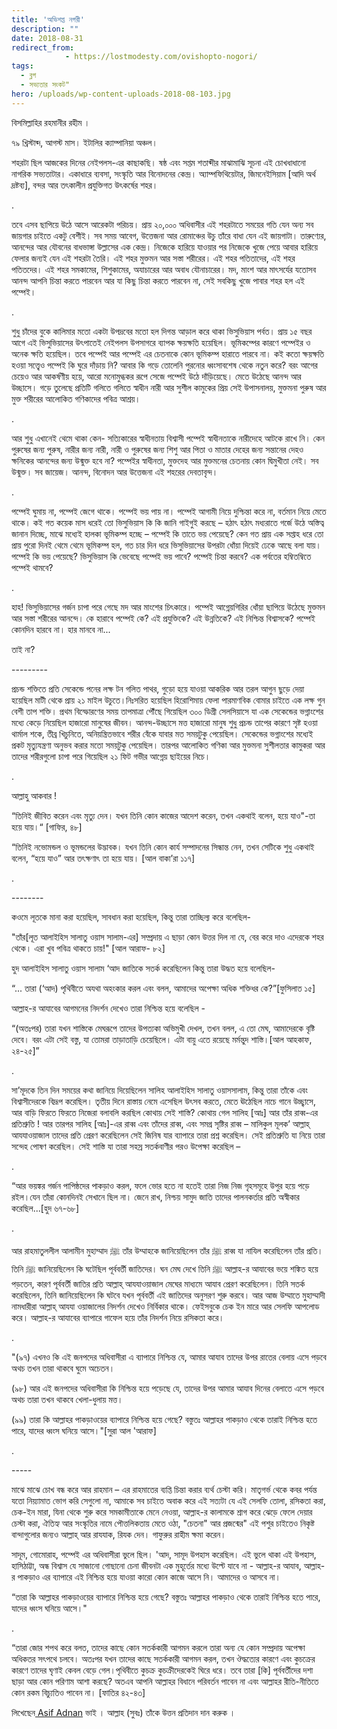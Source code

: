 ```yaml
---
title: 'অভিশপ্ত নগরী'
description: ""
date: 2018-08-31
redirect_from: 
            - https://lostmodesty.com/ovishopto-nogori/
tags: 
  - ব্লগ
  - সভ্যতার সংকট"
hero: /uploads/wp-content-uploads-2018-08-103.jpg
---
```

বিসমিল্লাহির রহমানীর রহীম ।

৭৯ খ্রিস্টাব্দ, আগস্ট মাস। ইটালির ক্যাম্পানিয়া অঞ্চল।

শহরটা ছিল আজকের দিনের নেইপলস-এর কাছাকছি। ষষ্ঠ এবং সপ্তম শতাব্দীর মাঝামাঝি সূচনা এই চোখধাধানো নাগরিক সভ্যতাটার। একাধারে ব্যবসা, সংস্কৃতি আর বিনোদনের কেন্দ্র। অ্যাম্পফিথিয়েটার, জিমনেইসিয়াম \[আদি অর্থ দ্রষ্টব্য], বন্দর আর তৎকালীন প্রযুক্তিগত উৎকর্ষের শহর।

.

তবে এসব ছাপিয়ে উঠে আসে আরেকটা পরিচয়। প্রায় ২০,০০০ অধিবাসীর এই শহরটাতে সময়ের গতি যেন অন্য সব জায়গার চাইতে একটু বেশীই। সব সময় আবেগ, উত্তেজনা আর রোমাঞ্চের উচু তাঁরে বাধা যেন এই জায়গাটা। তারুণ্যের, আনন্দের আর যৌবনের বাধভাঙ্গা উল্লাসের এক কেন্দ্র। নিজেকে হারিয়ে যাওয়ার পর নিজেকে খুজে পেয়ে আবার হারিয়ে ফেলার জন্যই যেন এই শহরটা তৈরি। এই শহর মুক্তমন আর সস্তা শরীরের। এই শহর পতিতাদের, এই শহর পতিতদের। এই শহর সমকামের, শিশুকামের, অযাচারের আর অবাধ যৌনাচারের। মদ, মাংশ আর মাৎসর্যের যতোসব আনন্দ আপনি চিন্তা করতে পারবেন আর যা কিছু চিন্তা করতে পারবেন না, সেই সবকিছু খুজে পাবার শহর হল এই পম্পেই।

.

শুধু চাঁদের বুকে কালিমার মতো একটা উপদ্রবের মতো হল দিগন্ত আড়াল করে থাকা ভিসুভিয়াস পর্বত। প্রায় ১৫ বছর আগে এই ভিসুভিয়াসের উৎপাতেই নেইপলস উপসাগরে ব্যাপক ক্ষয়ক্ষতি হয়েছিল। ভূমিকম্পের কারণে পম্পেইর ও অনেক ক্ষতি হয়েছিল। তবে পম্পেই আর পম্পেই এর চেতনাকে কোন ভূমিকম্প হারাতে পারবে না। কই কতো ক্ষয়ক্ষতি হওয়া সত্ত্বেও পম্পেই কি ঘুরে দাঁড়ায় নি? আবার কি গড়ে তোলেনি পুরনোর ধ্বংসাবশেষ থেকে নতুন করে? বরং আগের চেয়েও আর আকর্ষণীয় হয়ে, আরো মনোমুগ্ধকর রূপে সেজে পম্পেই উঠে দাঁড়িয়েছে। মেতে উঠেছে আনন্দ আর উচ্ছাসে। গড়ে তুলেছে প্রতিটি গলিতে গলিতে স্বাধীন নারী আর সুশীল কামুকের প্রিয় সেই উপাসনালয়, মুক্তমনা পুরুষ আর মুক্ত শরীরের আলোকিত গণিকাদের পবিত্র আশ্রয়।

.

আর শুধু এখানেই থেমে থাকা কেন- সত্যিকারের স্বাধীনতায় বিশ্বাসী পম্পেই স্বাধীনতাকে নারীদেহে আটকে রাখে নি। কেন পুরুষের জন্য পুরুষ, নারীর জন্য নারী, নারী ও পুরুষের জন্য শিশু আর পিতা ও মাতার দেহের জন্য সন্তানের দেহও ক্ষনিকের আনন্দের জন্য উন্মুক্ত হবে না? পম্পেইর স্বাধীনতা, মুক্তদেহ আর মুক্তমনের চেতনায় কোন দ্বিমুখীতা নেই। সব উন্মুক্ত। সব জায়েজ। আনন্দ, বিনোদন আর উত্তেজনা এই শহরের দেবতাবৃন্দ।

.

[](uploads/-O_JxBuSW1Eo-Vw9Ag3jWeKI-AAAAAAAAAFo-SQo7iA9IhzMtCYfhEUGp7udEtUXQqp9awCLcB-s1600-1493141_1427012277603266_3093231614824013084_n.jpg%22%20data-blogger-escaped-style=%22clear:%20left;%20float:%20left;%20margin-bottom:%201em;%20margin-right:%201em;%22%3E%3Cimg%20src=%22https:--3.bp.blogspot.com--O_JxBuSW1Eo-Vw9Ag3jWeKI-AAAAAAAAAFo-SQo7iA9IhzMtCYfhEUGp7udEtUXQqp9awCLcB-s640-1493141_1427012277603266_3093231614824013084_n.jpg)

পম্পেই ঘুমায় না, পম্পেই জেগে থাকে। পম্পেই ভয় পায় না। পম্পেই আগামী নিয়ে দুশ্চিন্তা করে না, বর্তমান নিয়ে মেতে থাকে। কই গত কয়েক মাস ধরেই তো ভিসুভিয়াস কি কি জানি গাইগুই করছে – হঠাৎ হঠাৎ মধ্যরাতে গর্জে উঠে অস্তিত্ব জানান দিচ্ছে, মাঝে মধ্যেই হালকা ভূমিকম্প হচ্ছে – পম্পেই কি তাতে ভয় পেয়েছে? কেন গত প্রায় এক সপ্তাহ ধরে তো প্রায় পুরো দিনই থেমে থেমে ভূমিকম্প হল, গত চার দিন ধরে ভিসুভিয়াসের উপরটা ধোঁয়া দিয়েই ঢেকে আছে বলা যায়। পম্পেই কি ভয় পেয়েছে? ভিসুভিয়াস কি ভেবেছে পম্পেই ভয় পাবে? পম্পেই চিন্তা করবে? এক পর্বতের হম্বিতম্বিতে পম্পেই থামবে?

.

হাহ! ভিসুভিয়াসের গর্জন চাপা পরে গেছে মদ আর মাংশের চিৎকারে। পম্পেই আগ্নেয়গিরির ধোঁয়া ছাপিয়ে উঠেছে মুক্তমন আর সস্তা শরীরের আনন্দে। কে হারাবে পম্পেই কে? এই প্রযুক্তিকে? এই উন্নতিকে? এই নিশ্চিন্ত বিশ্বাসকে? পম্পেই কোনদিন হারবে না। হার মানবে না...

তাই না?

\---------

প্রচন্ড শক্তিতে প্রতি সেকেন্ডে পনের লক্ষ টন গলিত পাথর, গুড়ো হয়ে যাওয়া আকরিক আর তরল আগুন ছুড়ে দেয়া হয়েছিল মাটী থেকে প্রায় ২১ মাইল উচুতে।নিঃসরিত হয়েছিল হিরোশিমায় ফেলা পারমাণবিক বোমার চাইতে এক লক্ষ গুন বেশী তাপ শক্তি। প্রথম বিস্ফোরণের সময় তাপমাত্রা পৌঁছে গিয়েছিল ৩০০ ডিগ্রী সেলসিয়াসে যা এক সেকেন্ডের ভগ্নাংশের মধ্যে কেড়ে নিয়েছিল হাজারো মানুষের জীবন। আনন্দ-উচ্ছাসে মত্ত হাজারো মানুষ শুধু প্রচন্ড তাপের কারণে সৃষ্ট হওয়া থার্মাল শকে, তীব্র খিচুনিতে, অনিয়ন্ত্রিতভাবে শরীর বেঁকে যাবার মত সময়টুকু পেয়েছিল। সেকেন্ডের ভগ্নাংশের মধ্যেই প্রকট মৃত্যুযন্ত্রণা অনুভব করার মতো সময়টুকু পেয়েছিল। তারপর আলোকিত গণিকা আর মুক্তমনা সুশীলতার কামুকরা আর তাদের শরীরগুলো চাপা পরে গিয়েছিল ২১ ফিট গভীর আগ্নেয় ছাইয়ের নিচে।

.

আল্লাহু আকবার !

“তিনিই জীবিত করেন এবং মৃত্যু দেন। যখন তিনি কোন কাজের আদেশ করেন, তখন একথাই বলেন, হয়ে যাও"-তা হয়ে যায়।“ \[গাফির, ৪৮]

“তিনিই নভোমন্ডল ও ভূমন্ডলের উদ্ভাবক। যখন তিনি কোন কার্য সম্পাদনের সিন্ধান্ত নেন, তখন সেটিকে শুধু একথাই বলেন, “হয়ে যাও” আর তৎক্ষণাৎ তা হয়ে যায়। \[আল বাকা’রা ১১৭]

.

\--------

কওমে লূতকে মানা করা হয়েছিল, সাবধান করা হয়েছিল, কিন্তু তারা তাচ্ছিল্য করে বলেছিল-

"তাঁর\[লূত আলাইহিস সালাতু ওয়াস সালাম-এর] সম্প্রদায় এ ছাড়া কোন উত্তর দিল না যে, বের করে দাও এদেরকে শহর থেকে। এরা খুব পবিত্র থাকতে চায়!" \[আল আরাফ- ৮২]

হুদ আলাইহিস সালাতু ওয়াস সালাম ‘আদ জাতিকে সতর্ক করেছিলেন কিন্তু তারা উদ্ধত হয়ে বলেছিল-

“... তারা (‘আদ) পৃথিবীতে অযথা অহংকার করল এবং বলল, আমাদের অপেক্ষা অধিক শক্তিধর কে?”\[ফুসিলাত ১৫]

আল্লাহ-র আযাবের আগমনের নিদর্শন দেখেও তারা নিশ্চিন্ত হয়ে বলেছিল -

“(অতঃপর) তারা যখন শাস্তিকে মেঘরূপে তাদের উপত্যকা অভিমুখী দেখল, তখন বলল, এ তো মেঘ, আমাদেরকে বৃষ্টি দেবে। বরং এটা সেই বস্তু, যা তোমরা তাড়াতাড়ি চেয়েছিলে। এটা বায়ু এতে রয়েছে মর্মন্তুদ শাস্তি।\[আল আহকাফ, ২৪-২৫]”

.

সা’মূদকে তিন দিন সময়ের কথা জানিয়ে দিয়েছিলেন সালিহ আলাইহিস সালাতু ওয়াসসালাম, কিন্তু তারা তাঁকে এবং বিশ্বাসীদেরকে বিদ্রূপ করেছিল। তৃতীয় দিনে রাস্তায় নেমে এসেছিল উৎসব করতে, মেতে ঊঠেছিল নাচে গানে উচ্ছ্বাসে, আর বাড়ি ফিরতে ফিরতে নিজেরা বলাবলি করছিল কোথায় সেই শাস্তি? কোথায় গেল সালিহ \[আঃ] আর তাঁর রাব্ব-এর প্রতিশ্রুতি ! আর তারপর সালিহ \[আঃ]-এর রাব্ব এবং তাঁদের রাব্ব, এবং সমগ্র সৃষ্টির রাব্ব – মালিকুল মূলক’ আল্লাহ্‌ আযযাওয়াজাল তাদের প্রতি প্রেরণ করেছিলেন সেই জিনিষ যার ব্যাপারে তারা প্রশ্ন করেছিল। সেই প্রতিশ্রুতি যা নিয়ে তারা সন্দেহ পোষণ করেছিল। সেই শাস্তি যা তারা সহস্র সতর্কবাণীর পরও উপেক্ষা করেছিল –

.

“আর ভয়ঙ্কর গর্জন পাপিষ্ঠদের পাকড়াও করল, ফলে ভোর হতে না হতেই তারা নিজ নিজ গৃহসমূহে উপুর হয়ে পড়ে রইল।যেন তাঁরা কোনদিনই সেখানে ছিল না। জেনে রাখ, নিশ্চয় সামুদ জাতি তাদের পালনকর্তার প্রতি অস্বীকার করেছিল...\[হুদ ৬৭-৬৮]

.

আর রাহমাতুললীল আলামীন মুহাম্মাদ ﷺ তাঁর উম্মাহকে জানিয়েছিলেন তাঁর ﷺ রাব্ব যা নাযিল করেছিলেন তাঁর প্রতি। তিনি ﷺ জানিয়েছিলেন কি ঘটেছিল পূর্ববর্তী জাতিদের। ঘন মেঘ দেখে তিনি ﷺ আল্লাহ-র আযাবের ভয়ে শঙ্কিত হয়ে পড়তেন, কারণ পূর্ববর্তী জাতির প্রতি আল্লাহ্‌ আযযাওয়াজাল মেঘের মাধ্যমে আযাব প্রেরণ করেছিলেন। তিনি সতর্ক করেছিলেন, তিনি জানিয়েছিলেন কি ঘটবে যখন পূর্ববর্তী এই জাতিদের অনুসরণ শুরু করবে। আর আজ উম্মাতে মুহাম্মাদী নামধারীরা আল্লাহ্‌ আযযা ওয়াজালের নিদর্শন দেখেও নির্বিকার থাকে। ফেইসবুকে চেক ইন মারে আর সেলফি আপলোড করে। আল্লাহ-র আযাবের ব্যাপারে গাফেল হয়ে তাঁর নিদর্শন নিয়ে রসিকতা করে।

.

"(৯৭) এখনও কি এই জনপদের অধিবাসীরা এ ব্যাপারে নিশ্চিন্ত যে, আমার আযাব তাদের উপর রাতের বেলায় এসে পড়বে অথচ তখন তারা থাকবে ঘুমে অচেতন।

(৯৮) আর এই জনপদের অধিবাসীরা কি নিশ্চিন্ত হয়ে পড়েছে যে, তাদের উপর আমার আযাব দিনের বেলাতে এসে পড়বে অথচ তারা তখন থাকবে খেলা-ধুলায় মত্ত।

(৯৯) তারা কি আল্লাহর পাকড়াওয়ের ব্যাপারে নিশ্চিন্ত হয়ে গেছে? বস্তুতঃ আল্লাহর পাকড়াও থেকে তারাই নিশ্চিন্ত হতে পারে, যাদের ধ্বংস ঘনিয়ে আসে।"\[সুরা আল 'আরাফ]

.

\-----

মাঝে মাঝে চোখ বন্ধ করে আর রাহমান – এর রাহমাতের ব্যপ্তি চিন্তা করার ব্যর্থ চেস্টা করি। মাতৃগর্ভ থেকে কবর পর্যন্ত যতো নিয়্যামাত ভোগ করি সেগুলো না, আমাকে সব চাইতে অবাক করে এই সত্যটা যে এই সেলফি তোলা, রসিকতা করা, চেক-ইন মারা, যিনা থেকে শুরু করে সমকামীতাকে মেনে নেওয়া, আল্লাহ-র কালামকে শ্রাগ করে ঝেড়ে ফেলে দেয়ার চেস্টা করা, ঐতিহ্য আর সংস্কৃতির নামে পৌত্তলিকতায় মেতে ওঠা, "চেতনা" আর প্রজন্মের" এই পশুর চাইতেও নিকৃষ্ট বান্দাগুলোর জন্যও আল্লাহ্‌ আর রাযযাক, রিযক দেন। গাফুরুর রাহীম ক্ষমা করেন।

সাদূম, গোমোরাহ, পম্পেই এর অধিবাসীরা ভুলে ছিল। 'আদ, সামূদ উপহাস করেছিল। এই ভুলে থাকা এই উপহাস, হাসিঠাট্টা, অন্ধ বিশ্বাস যে সাজানো গোছানো চেনা জীবনটা এক মুহূর্তের মধ্যে উল্টে যাবে না - আল্লাহ-র আযাব, আল্লাহ-র পাকড়াও এর ব্যাপারে এই নিশ্চিন্ত হয়ে যাওয়া কারো কোন কাজে আসে নি। আমাদের ও আসবে না।

“তারা কি আল্লাহর পাকড়াওয়ের ব্যাপারে নিশ্চিন্ত হয়ে গেছে? বস্তুতঃ আল্লাহর পাকড়াও থেকে তারাই নিশ্চিন্ত হতে পারে, যাদের ধ্বংস ঘনিয়ে আসে।"

.

“তারা জোর শপথ করে বলত, তাদের কাছে কোন সতর্ককারী আগমন করলে তারা অন্য যে কোন সম্প্রদায় অপেক্ষা অধিকতর সৎপথে চলবে। অতঃপর যখন তাদের কাছে সতর্ককারী আগমন করল, তখন ঔদ্ধত্যের কারণে এবং কুচক্রের কারণে তাদের ঘৃণাই কেবল বেড়ে গেল।পৃথিবীতে কুচক্র কুচক্রীদেরকেই ঘিরে ধরে। তবে তারা \[কি] পূর্ববর্তীদের দশা ছাড়া আর কোন পরিণাম আশা করছে? অতএব আপনি আল্লাহর বিধানে পরিবর্তন পাবেন না এবং আল্লাহর রীতি-নীতিতে কোন রকম বিচ্যুতিও পাবেন না। \[ফাতির ৪২-৪৩]

লিখেছেন[ Asif Adnan](https://www.facebook.com/profile.php?id=100008835210089) ভাই । আল্লাহ (সুবঃ) তাঁকে উত্তন প্রতিদান দান করুক ।
